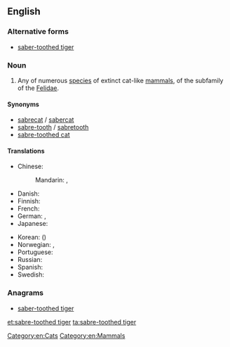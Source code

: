 ==English==
{{rfi}}
{{wikipedia}}
{{wikispecies|Machairodontinae}}
===Alternative forms===
* [[saber-toothed tiger]]

===Noun===
{{en-noun|head=[[sabre-toothed]] [[tiger]]}}

# Any of numerous [[species]] of extinct cat-like [[mammals]], of the ''{{taxlink|Machairodontinae|subfamily}}'' subfamily of the [[Felidae]].

====Synonyms====
* [[sabrecat]] / [[sabercat]]
* [[sabre-tooth]] / [[sabretooth]]
* [[sabre-toothed cat]]

====Translations====
{{trans-top|prehistoric cat}}
* Chinese:
*: Mandarin: {{t-|cmn|劍齒虎|sc=Hani}}, {{t-|cmn|剑齿虎|tr=jiànchǐhǔ|sc=Hani}}
* Danish: {{t-|da|sabelkat|c}}
* Finnish: {{t-|fi|sapelihammastiikeri}}
* French: {{t-|fr|chat à dents de sabre|m}}
* German: {{t+|de|Säbelzahntiger|m}}, {{t-|de|Säbelzahnkatze|f}}
* Japanese: {{t-|ja|剣歯虎|tr=けんしこ, kenshiko}}
{{trans-mid}}
* Korean: {{t-|ko|검치호|tr=geomchiho}} ({{t-|ko|劍齒虎}})
* Norwegian: {{t-|no|sabeltanntiger|m}}, {{t-|no|sabeltannkatt|m}}
* Portuguese: {{t-|pt|tigre-dente-de-sabre|m}}
* Russian: {{t-|ru|саблезубая кошка|f|tr=sablezúbaja kóška}} {{qualifier|lit.: sabre-toothed cat}}
* Spanish: {{t-|es|diente de sable|m}}
* Swedish: {{t-|sv|sabeltandad tiger|c}}
{{trans-bottom}}

===Anagrams===
* [[saber-toothed tiger#English|saber-toothed tiger]]

[[Category:en:Cats]]
[[Category:en:Mammals]]

[[et:sabre-toothed tiger]]
[[ta:sabre-toothed tiger]]